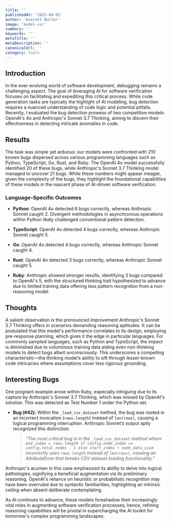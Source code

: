 ```yaml
---
title: ''
publishedAt: '2025-04-01'
author: 'Everett Butler'
image: 'model-vs/'
summary: ''
keywords: ''
metaTitle: ''
metaDescription: ''
canonicalUrl: ''
category: tools
---
```



## Introduction

In the ever-evolving world of software development, debugging remains a challenging aspect. The goal of leveraging AI for software verification focuses on facilitating and expediting this critical process. While code generation tasks are typically the highlight of AI modeling, bug detection requires a nuanced understanding of code logic and potential pitfalls. Recently, I evaluated the bug detection prowess of two competitive models: OpenAI's 4o and Anthropic's Sonnet 3.7 Thinking, aiming to discern their effectiveness in detecting intricate anomalies in code.

## Results

The task was simple yet arduous: our models were confronted with 210 known bugs dispersed across various programming languages such as Python, TypeScript, Go, Rust, and Ruby. The OpenAI 4o model successfully identified 20 of these bugs, while Anthropic's Sonnet 3.7 Thinking model managed to uncover 21 bugs. While these numbers might appear meager, given the complexity of the bugs, they highlight the foundational capabilities of these models in the nascent phase of AI-driven software verification.

### Language-Specific Outcomes

* **Python**: OpenAI 4o detected 6 bugs correctly, whereas Anthropic Sonnet caught 2. Divergent methodologies in asynchronous operations within Python likely challenged conventional pattern detection.
  
* **TypeScript**: OpenAI 4o detected 4 bugs correctly, whereas Anthropic Sonnet caught 5.

* **Go**: OpenAI 4o detected 4 bugs correctly, whereas Anthropic Sonnet caught 4.

* **Rust**: OpenAI 4o detected 3 bugs correctly, whereas Anthropic Sonnet caught 5.

* **Ruby**: Anthropic showed stronger results, identifying 3 bugs compared to OpenAI's 5, with the structured thinking trait hypothesized to advance due to limited training data offering less pattern recognition from a non-reasoning model.

## Thoughts

A salient observation is the pronounced improvement Anthropic's Sonnet 3.7 Thinking offers in scenarios demanding reasoning aptitudes. It can be postulated that this model's performance correlates to its design, employing pre-response planning, which gives it the edge in particular languages. For commonly sampled languages, such as Python and TypeScript, the impact is diminished due to voluminous training data aiding even non-thinking models to detect bugs albeit unconsciously. This underscores a compelling characteristic—the thinking model’s ability to sift through lesser-known code intricacies where assumptions cover less rigorous grounding.

## Interesting Bugs

One poignant example arose within Ruby, especially intriguing due to its capture by Anthropic's Sonnet 3.7 Thinking, which was missed by OpenAI's solution. This was detected as Test Number 1 under the Python set.

- **Bug (#42):** Within the `_load_csv_dataset` method, the bug was rooted in an incorrect invocation (`rows.length`) instead of `len(rows)`, causing a logical programming interruption. Anthropic Sonnet’s output aptly recognized this distinction:
  > *"The most critical bug is in the `_load_csv_dataset` method where `end_index = rows.length if config.node_index == config.total_nodes - 1 else start_index + node_data_size` incorrectly uses `rows.length` instead of `len(rows)`, causing an AttributeError that breaks CSV dataset loading functionality."*

Anthropic's acumen in this case emphasized its ability to delve into logical pathologies, signifying a beneficial augmentation via its preliminary reasoning. OpenAI's reliance on heuristic or probabilistic recognition may have been overruled due to syntactic familiarities, highlighting an intrinsic ceiling when absent deliberate contemplating.

As AI continues to advance, these models foreshadow their increasingly vital roles in augmenting software verification processes; hence, refining reasoning capabilities will be pivotal in supercharging the AI toolkit for tomorrow's complex programming landscapes.